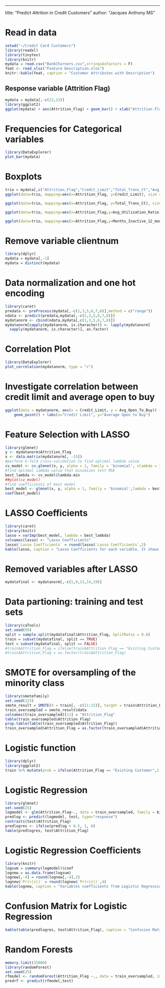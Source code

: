 ---
title: "Predict Attrition in Credit Customers"
author: "Jacques Anthony MS"

# Read in data
```{r echo=FALSE, cache=TRUE}
setwd("~/Credit Card Customers")
library(readxl)
library(tinytex)
library(knitr)
mydata = read.csv("BankChurners.csv",stringsAsFactors = F)
feat <- read_xlsx("Feature Description.xlsx")
knitr::kable(feat, caption = "Customer Attributes with Description")
```

## Response variable (Attrition Flag)
```{r, echo=FALSE, fig.align = 'center', fig.height = 2, fig.width=3,fig.cap= "Proportions of Existing and Attrited Customers with 8500 existing customers and 1627 for attrited customers", out.width="33%", cache=TRUE }
mydata = mydata[,-c(22,23)]
library(ggplot2)
ggplot(mydata) + aes(Attrition_Flag) + geom_bar() + xlab("Attrition Flag")
```
# Frequencies for Categorical variables
```{r ,echo=FALSE, fig.align='center', fig.cap= "Frequencies of different classes contained within each categorical variable", fig.height=4, fig.width = 9, cache=TRUE}
library(DataExplorer)
plot_bar(mydata)
```
# Boxplots
```{r, echo=FALSE, figures-side, fig.show="hold", out.width="50%", fig.cap= "Credit Limit, Transaction Counts, Average Utilization Ratio, and Months of Inactivity in the last 12 months for Attrited and Existing Customers", fig.height=1.5, cache=TRUE, fig.width=2.9, fig.align='center'}

trio = mydata[,c("Attrition_Flag","Credit_Limit","Total_Trans_Ct","Avg_Utilization_Ratio","Months_Inactive_12_mon")]
ggplot(data=trio, mapping=aes(x=Attrition_Flag, y=Credit_Limit), size =2)+geom_boxplot() 

ggplot(data=trio, mapping=aes(x=Attrition_Flag, y=Total_Trans_Ct), size =2)+geom_boxplot()  + ylab("Transaction Counts")

ggplot(data=trio, mapping=aes(x=Attrition_Flag,y=Avg_Utilization_Ratio), size =2)+geom_boxplot() + ylab("Average Utilization")

ggplot(data=trio, mapping=aes(x=Attrition_Flag,y=Months_Inactive_12_mon), size =2)+geom_boxplot() + ylab("Months Inactive")
```


# Remove variable clientnum

```{r include=FALSE, cache=TRUE}
library(dplyr)
mydata = mydata[,-1]
mydata = distinct(mydata)
```

# Data normalization and one hot encoding
```{r include=FALSE, cache=TRUE}
library(caret)
predata <- preProcess(mydata[,-c(1,3,5,6,7,8)],method = c("range"))
ndata <- predict(predata,mydata[,-c(1,3,5,6,7,8)])
mydatanorm <- cbind(ndata,mydata[,c(1,3,5,6,7,8)])
mydatanorm[sapply(mydatanorm, is.character)] <- lapply(mydatanorm[
  sapply(mydatanorm, is.character)], as.factor)
```

# Correlation Plot
```{r ,echo = FALSE, fig.align='center', fig.cap='Correlation Plot for Numerical Variables showing strong correlation (score=1) between Credit Limit and Average Open to Buy', fig.height=10, fig.width=8, cache=TRUE}
library(DataExplorer)
plot_correlation(mydatanorm, type = "c")
```
# Investigate correlation between credit limit and average open to buy
```{r echo=FALSE,cache=TRUE, fig.cap="Correlation Plot between credit limit and average open to buy. It indicates a strong correlation (score=1) because of the straight line", fig.height = 2, fig.width=2, fig.align='center',}
ggplot(data = mydatanorm, aes(x = Credit_Limit, y = Avg_Open_To_Buy)) +
    geom_point() + labs(x="Credit Limit", y="Average Open to Buy")
```

# Feature Selection with LASSO

```{r include = FALSE, cache=TRUE}
library(glmnet)
y <- mydatanorm$Attrition_Flag
x <- data.matrix(mydatanorm[, -15])
#perform k-fold cross-validation to find optimal lambda value
cv_model <- cv.glmnet(x, y, alpha = 1, family = 'binomial', nlambda = 100)
#find optimal lambda value that minimizes test MSE
best_lambda <- cv_model$lambda.min
##plot(cv_model)
#find coefficients of best model
best_model <- glmnet(x, y, alpha = 1, family = 'binomial',lambda = best_lambda)
coef(best_model)
```

# LASSO Coefficients
```{r, echo=FALSE, cache=TRUE}
library(caret)
library(knitr)
lasso = varImp(best_model, lambda = best_lambda)
colnames(lasso) <- "Lasso Coefficients"
lasso$`Lasso Coefficients` = round(lasso$`Lasso Coefficients`,2)
kable(lasso, caption = "Lasso Coefficients for each variable. It shows that Average Open to Buy and Income have a coefficient of zero.")
```
# Removed variables after LASSO
```{r include = FALSE, cache=TRUE}
mydatafinal <- mydatanorm[,-c(1,9,11,14,19)]
```

# Data partioning: training and test sets
```{r include = FALSE, cache=TRUE}
library(caTools)
set.seed(99)
split = sample.split(mydatafinal$Attrition_Flag, SplitRatio = 0.8)
train = subset(mydatafinal, split == TRUE)
test = subset(mydatafinal, split == FALSE)
#train$Attrition_Flag = ifelse(train$Attrition_Flag == "Existing Customer",1,0)
#train$Attrition_Flag = as.factor(train$Attrition_Flag)
```
# SMOTE for oversampling of the minority class
```{r include = FALSE, cache=TRUE}
library(smotefamily)
set.seed(123)
smote_result = SMOTE(X = train[, -c(11:15)], target = train$Attrition_Flag, K = 5, dup_size = 0)
train_oversampled = smote_result$data
colnames(train_oversampled)[11] = "Attrition_Flag"
table(train_oversampled$Attrition_Flag)
prop.table(table(train_oversampled$Attrition_Flag))
train_oversampled$Attrition_Flag = as.factor(train_oversampled$Attrition_Flag)

```


# Logistic function 
```{r, echo=FALSE, cache=TRUE, warning=FALSE , fig.align='center', fig.height=5, fig.width=4, message=FALSE, fig.cap="The plot of attrition flag vs total transaction counts demonstrates a logistic regression can be fitted to the data. The blue curve shows the smooth line fitted to the data"}
library(dplyr)
library(ggplot2)
train %>% mutate(prob = ifelse(Attrition_Flag == "Existing Customer",1,0)) %>% ggplot(aes(Total_Trans_Ct, prob)) + geom_point(alpha = 0.2) + geom_smooth(method = "glm", method.args = list(family = "binomial")) + labs( x = "Total Transaction Counts", y = "Attrition Flag")
```
# Logistic Regression
```{r include = FALSE,cache=TRUE}
library(glmnet)
set.seed(25)
logmodel <- glm(Attrition_Flag~., data = train_oversampled, family = binomial)
predlog <- predict(logmodel, test, type="response")
contrasts(test$Attrition_Flag)
predlogres <- ifelse(predlog > 0.5, 1, 0)
table(predlogres, test$Attrition_Flag)
```

# Logistic Regression Coefficients
```{r, echo=FALSE, cache=TRUE}
library(knitr)
logsum = summary(logmodel)$coef
lognew = as.data.frame(logsum)
lognew[,-4] = round(lognew[,-4],2)
lognew$`Pr(>|z|)` = round(lognew$`Pr(>|z|)`,4)
kable(lognew, caption = "Variables coefficients from Logistic Regression. It shows that the variable total amount change Q4 over Q1 is insignificant.")
```
# Confusion Matrix for Logistic Regression 
```{r, echo=FALSE, cache=TRUE}
kable(table(predlogres, test$Attrition_Flag), caption = "Confusion Matrix for Logistic Regression")
```

# Random Forests
```{r include = FALSE, cache=TRUE}
memory.limit(35000)
library(randomForest)
set.seed(25)
rfmodel <- randomForest(Attrition_Flag ~., data = train_oversampled, importance = TRUE, proximity = TRUE, ntree = 10)
predrf <- predict(rfmodel,test)
```
















































































































































































